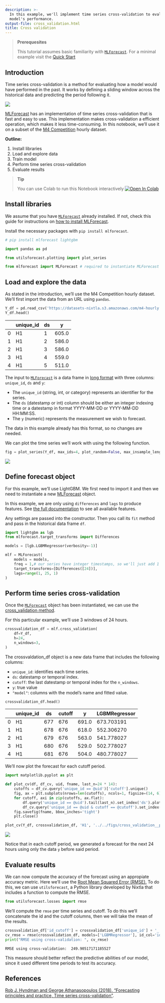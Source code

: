 ```yaml
---
description: >-
  In this example, we'll implement time series cross-validation to evaluate
  model's performance.
output-file: cross_validation.html
title: Cross validation
---
```



> **Prerequesites**
>
> This tutorial assumes basic familiarity with
> [`MLForecast`](https://Nixtla.github.io/mlforecast/forecast.html#mlforecast).
> For a minimal example visit the [Quick Start](quick_start_local.html)

## Introduction

Time series cross-validation is a method for evaluating how a model
would have performed in the past. It works by defining a sliding window
across the historical data and predicting the period following it.

![](https://raw.githubusercontent.com/Nixtla/statsforecast/main/nbs/imgs/chainedwindows.gif)

[MLForecast](https://nixtla.github.io/mlforecast/) has an implementation
of time series cross-validation that is fast and easy to use. This
implementation makes cross-validation a efficient operation, which makes
it less time-consuming. In this notebook, we’ll use it on a subset of
the [M4
Competition](https://www.sciencedirect.com/science/article/pii/s0169207019301128)
hourly dataset.

**Outline:**

1.  Install libraries
2.  Load and explore data
3.  Train model
4.  Perform time series cross-validation
5.  Evaluate results

> **Tip**
>
> You can use Colab to run this Notebook interactively
> <a href="https://colab.research.google.com/github/Nixtla/mlforecast/blob/main/nbs/docs/cross_validation.ipynb" target="_parent"><img src="https://colab.research.google.com/assets/colab-badge.svg" alt="Open In Colab"/></a>

## Install libraries

We assume that you have
[`MLForecast`](https://Nixtla.github.io/mlforecast/forecast.html#mlforecast)
already installed. If not, check this guide for instructions on [how to
install MLForecast](../getting-started/install.html).

Install the necessary packages with `pip install mlforecast`.

```python
# pip install mlforecast lightgbm
```


```python
import pandas as pd 

from utilsforecast.plotting import plot_series

from mlforecast import MLForecast # required to instantiate MLForecast object and use cross-validation method
```

## Load and explore the data

As stated in the introduction, we’ll use the M4 Competition hourly
dataset. We’ll first import the data from an URL using `pandas`.

```python
Y_df = pd.read_csv('https://datasets-nixtla.s3.amazonaws.com/m4-hourly.csv') # load the data 
Y_df.head()
```

|     | unique_id | ds  | y     |
|-----|-----------|-----|-------|
| 0   | H1        | 1   | 605.0 |
| 1   | H1        | 2   | 586.0 |
| 2   | H1        | 3   | 586.0 |
| 3   | H1        | 4   | 559.0 |
| 4   | H1        | 5   | 511.0 |

The input to
[`MLForecast`](https://Nixtla.github.io/mlforecast/forecast.html#mlforecast)
is a data frame in [long
format](https://www.theanalysisfactor.com/wide-and-long-data/) with
three columns: `unique_id`, `ds` and `y`:

-   The `unique_id` (string, int, or category) represents an identifier
    for the series.
-   The `ds` (datestamp or int) column should be either an integer
    indexing time or a datestamp in format YYYY-MM-DD or YYYY-MM-DD
    HH:MM:SS.
-   The `y` (numeric) represents the measurement we wish to forecast.

The data in this example already has this format, so no changes are
needed.

We can plot the time series we’ll work with using the following
function.

```python
fig = plot_series(Y_df, max_ids=4, plot_random=False, max_insample_length=24 * 14)
```

![](/mlforecast/docs/how-to-guides/../../figs/cross_validation__series.png)

## Define forecast object

For this example, we’ll use LightGBM. We first need to import it and
then we need to instantiate a new
[MLForecast](../../forecast.html#mlforecast) object.

In this example, we are only using `differences` and `lags` to produce
features. See [the full
documentation](https://nixtla.github.io/mlforecast) to see all available
features.

Any settings are passed into the constructor. Then you call its `fit`
method and pass in the historical data frame `df`.

```python
import lightgbm as lgb
from mlforecast.target_transforms import Differences
```


```python
models = [lgb.LGBMRegressor(verbosity=-1)]

mlf = MLForecast(
    models = models, 
    freq = 1,# our series have integer timestamps, so we'll just add 1 in every timeste, 
    target_transforms=[Differences([24])],
    lags=range(1, 25, 1)
)
```

## Perform time series cross-validation

Once the
[`MLForecast`](https://Nixtla.github.io/mlforecast/forecast.html#mlforecast)
object has been instantiated, we can use the [cross_validation
method](../../forecast.html#mlforecast.cross_validation).

For this particular example, we’ll use 3 windows of 24 hours.

```python
crossvalidation_df = mlf.cross_validation(
    df=Y_df,
    h=24,
    n_windows=3,
)
```

The crossvaldation_df object is a new data frame that includes the
following columns:

-   `unique_id`: identifies each time series.
-   `ds`: datestamp or temporal index.
-   `cutoff`: the last datestamp or temporal index for the `n_windows`.
-   `y`: true value
-   `"model"`: columns with the model’s name and fitted value.

```python
crossvalidation_df.head()
```

|     | unique_id | ds  | cutoff | y     | LGBMRegressor |
|-----|-----------|-----|--------|-------|---------------|
| 0   | H1        | 677 | 676    | 691.0 | 673.703191    |
| 1   | H1        | 678 | 676    | 618.0 | 552.306270    |
| 2   | H1        | 679 | 676    | 563.0 | 541.778027    |
| 3   | H1        | 680 | 676    | 529.0 | 502.778027    |
| 4   | H1        | 681 | 676    | 504.0 | 480.778027    |

We’ll now plot the forecast for each cutoff period.

```python
import matplotlib.pyplot as plt
```


```python
def plot_cv(df, df_cv, uid, fname, last_n=24 * 14):
    cutoffs = df_cv.query('unique_id == @uid')['cutoff'].unique()
    fig, ax = plt.subplots(nrows=len(cutoffs), ncols=1, figsize=(14, 6), gridspec_kw=dict(hspace=0.8))
    for cutoff, axi in zip(cutoffs, ax.flat):
        df.query('unique_id == @uid').tail(last_n).set_index('ds').plot(ax=axi, title=uid, y='y')
        df_cv.query('unique_id == @uid & cutoff == @cutoff').set_index('ds').plot(ax=axi, title=uid, y='LGBMRegressor')
    fig.savefig(fname, bbox_inches='tight')
    plt.close()
```


```python
plot_cv(Y_df, crossvalidation_df, 'H1', '../../figs/cross_validation__predictions.png')
```

![](/mlforecast/docs/how-to-guides/../../figs/cross_validation__predictions.png)

Notice that in each cutoff period, we generated a forecast for the next
24 hours using only the data `y` before said period.

## Evaluate results

We can now compute the accuracy of the forecast using an appropiate
accuracy metric. Here we’ll use the [Root Mean Squared Error
(RMSE).](https://en.wikipedia.org/wiki/root-mean-square_deviation) To do
this, we can use `utilsforecast`, a Python library developed by Nixtla
that includes a function to compute the RMSE.

```python
from utilsforecast.losses import rmse
```

We’ll compute the `rmse` per time series and cutoff. To do this we’ll
concatenate the id and the cutoff columns, then we will take the mean of
the results.

```python
crossvalidation_df['id_cutoff'] = crossvalidation_df['unique_id'] + '_' + crossvalidation_df['cutoff'].astype(str)
cv_rmse = rmse(crossvalidation_df, models=['LGBMRegressor'], id_col='id_cutoff')['LGBMRegressor'].mean()
print("RMSE using cross-validation: ", cv_rmse)
```

``` text
RMSE using cross-validation:  249.90517171185527
```

This measure should better reflect the predictive abilities of our
model, since it used different time periods to test its accuracy.

## References

[Rob J. Hyndman and George Athanasopoulos (2018). “Forecasting
principles and practice, Time series
cross-validation”](https://otexts.com/fpp3/tscv.html).

